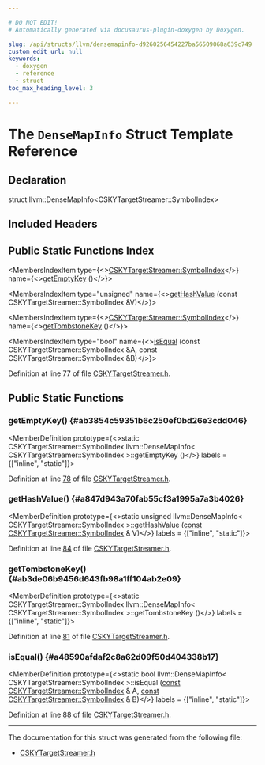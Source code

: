 ```yaml
---

# DO NOT EDIT!
# Automatically generated via docusaurus-plugin-doxygen by Doxygen.

slug: /api/structs/llvm/densemapinfo-d9260256454227ba56509068a639c749
custom_edit_url: null
keywords:
  - doxygen
  - reference
  - struct
toc_max_heading_level: 3

---
```





# The `DenseMapInfo` Struct Template Reference

<DoxygenPage pluginConfig={pluginConfig}>



## Declaration

<CodeBlock>struct llvm::DenseMapInfo&lt;CSKYTargetStreamer::SymbolIndex&gt;</CodeBlock>

## Included Headers

<IncludesList>
<IncludesListItem
  filePath="Target/CSKY/MCTargetDesc/CSKYTargetStreamer.h"
  permalink="/docs/api/files/lib/lib/target/lib/target/csky/lib/target/csky/mctargetdesc/cskytargetstreamer-h"
  isLocal="true" />
</IncludesList>

## Public Static Functions Index

<MembersIndex>

<MembersIndexItem
  type={<><a href="/docs/api/structs/llvm/cskytargetstreamer/symbolindex">CSKYTargetStreamer::SymbolIndex</a></>}
  name={<><a href="#ab3854c59351b6c250ef0bd26e3cdd046">getEmptyKey</a> ()</>}>
</MembersIndexItem>

<MembersIndexItem
  type="unsigned"
  name={<><a href="#a847d943a70fab55cf3a1995a7a3b4026">getHashValue</a> (const CSKYTargetStreamer::SymbolIndex &amp;V)</>}>
</MembersIndexItem>

<MembersIndexItem
  type={<><a href="/docs/api/structs/llvm/cskytargetstreamer/symbolindex">CSKYTargetStreamer::SymbolIndex</a></>}
  name={<><a href="#ab3de06b9456d643fb98a1ff104ab2e09">getTombstoneKey</a> ()</>}>
</MembersIndexItem>

<MembersIndexItem
  type="bool"
  name={<><a href="#a48590afdaf2c8a62d09f50d404338b17">isEqual</a> (const CSKYTargetStreamer::SymbolIndex &amp;A, const CSKYTargetStreamer::SymbolIndex &amp;B)</>}>
</MembersIndexItem>

</MembersIndex>


Definition at line 77 of file <a href="/docs/api/files/lib/lib/target/lib/target/csky/lib/target/csky/mctargetdesc/cskytargetstreamer-h">CSKYTargetStreamer.h</a>.

<SectionDefinition>

## Public Static Functions

### getEmptyKey() {#ab3854c59351b6c250ef0bd26e3cdd046}

<MemberDefinition
  prototype={<>static CSKYTargetStreamer::SymbolIndex llvm::DenseMapInfo&lt; CSKYTargetStreamer::SymbolIndex &gt;::getEmptyKey ()</>}
  labels = {["inline", "static"]}>

Definition at line <a href="/docs/api/files/lib/lib/target/lib/target/csky/lib/target/csky/mctargetdesc/cskytargetstreamer-h/#l00078">78</a> of file <a href="/docs/api/files/lib/lib/target/lib/target/csky/lib/target/csky/mctargetdesc/cskytargetstreamer-h">CSKYTargetStreamer.h</a>.
</MemberDefinition>

### getHashValue() {#a847d943a70fab55cf3a1995a7a3b4026}

<MemberDefinition
  prototype={<>static unsigned llvm::DenseMapInfo&lt; CSKYTargetStreamer::SymbolIndex &gt;::getHashValue (<a href="/docs/api/files/lib/lib/target/lib/target/aarch64/aarch64promoteconstant-cpp/#a90f8350fecae261c25be85d38b451bff">const</a> <a href="/docs/api/structs/llvm/cskytargetstreamer/symbolindex">CSKYTargetStreamer::SymbolIndex</a> &amp; V)</>}
  labels = {["inline", "static"]}>

Definition at line <a href="/docs/api/files/lib/lib/target/lib/target/csky/lib/target/csky/mctargetdesc/cskytargetstreamer-h/#l00084">84</a> of file <a href="/docs/api/files/lib/lib/target/lib/target/csky/lib/target/csky/mctargetdesc/cskytargetstreamer-h">CSKYTargetStreamer.h</a>.
</MemberDefinition>

### getTombstoneKey() {#ab3de06b9456d643fb98a1ff104ab2e09}

<MemberDefinition
  prototype={<>static CSKYTargetStreamer::SymbolIndex llvm::DenseMapInfo&lt; CSKYTargetStreamer::SymbolIndex &gt;::getTombstoneKey ()</>}
  labels = {["inline", "static"]}>

Definition at line <a href="/docs/api/files/lib/lib/target/lib/target/csky/lib/target/csky/mctargetdesc/cskytargetstreamer-h/#l00081">81</a> of file <a href="/docs/api/files/lib/lib/target/lib/target/csky/lib/target/csky/mctargetdesc/cskytargetstreamer-h">CSKYTargetStreamer.h</a>.
</MemberDefinition>

### isEqual() {#a48590afdaf2c8a62d09f50d404338b17}

<MemberDefinition
  prototype={<>static bool llvm::DenseMapInfo&lt; CSKYTargetStreamer::SymbolIndex &gt;::isEqual (<a href="/docs/api/files/lib/lib/target/lib/target/aarch64/aarch64promoteconstant-cpp/#a90f8350fecae261c25be85d38b451bff">const</a> <a href="/docs/api/structs/llvm/cskytargetstreamer/symbolindex">CSKYTargetStreamer::SymbolIndex</a> &amp; A, <a href="/docs/api/files/lib/lib/target/lib/target/aarch64/aarch64promoteconstant-cpp/#a90f8350fecae261c25be85d38b451bff">const</a> <a href="/docs/api/structs/llvm/cskytargetstreamer/symbolindex">CSKYTargetStreamer::SymbolIndex</a> &amp; B)</>}
  labels = {["inline", "static"]}>

Definition at line <a href="/docs/api/files/lib/lib/target/lib/target/csky/lib/target/csky/mctargetdesc/cskytargetstreamer-h/#l00088">88</a> of file <a href="/docs/api/files/lib/lib/target/lib/target/csky/lib/target/csky/mctargetdesc/cskytargetstreamer-h">CSKYTargetStreamer.h</a>.
</MemberDefinition>

</SectionDefinition>

<hr/>

The documentation for this struct was generated from the following file:

<ul>
<li><a href="/docs/api/files/lib/lib/target/lib/target/csky/lib/target/csky/mctargetdesc/cskytargetstreamer-h">CSKYTargetStreamer.h</a></li>
</ul>

</DoxygenPage>

